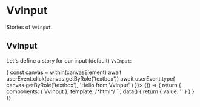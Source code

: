 
<Meta title="Components/Input/binded" />

# VvInput

Stories of `VvInput`.

## VvInput

Let's define a story for our input (default) `VvInput`:

<Canvas>
	<Story
		name="binded"
		play={async ({ args, canvasElement }) => {
			const canvas = within(canvasElement)
			await userEvent.click(canvas.getByRole('textbox'))
			await userEvent.type(
				canvas.getByRole('textbox'),
				'Hello from VvInput'
			)
		}}>
		{() => {
			return {
				components: { VvInput },
				template:
					/*html*/
					`<vv-input v-model="value" />`,
				data() {
					return {
						value: ''
					}
				}
			}
		}}
	</Story>
</Canvas>
